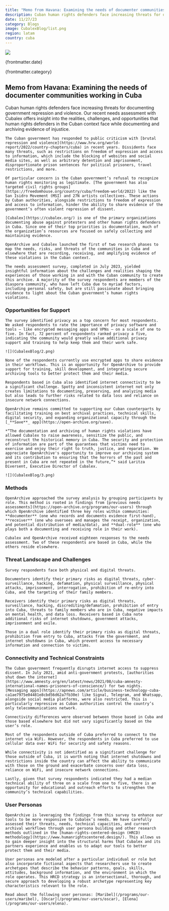 ```yaml
---
title: "Memo from Havana: Examining the needs of documenter communities working in Cuba"
description: Cuban human rights defenders face increasing threats for documenting government repression and violence. Our recent needs assessment with Cubalex offers insight into the realities, challenges, and opportunities that human rights defenders in the Cuban context face while documenting and archiving evidence of injustice.
date: 11/27/23
category: Blogs
image: CubalexBlog/list.png
region: latam
country: cuba
---
```



<ArticleHeaderSection>

![](CubalexBlog/header.png)

{frontmatter.date}

{frontmatter.category}

## Memo from Havana: Examining the needs of documenter communities working in Cuba

Cuban human rights defenders face increasing threats for documenting government repression and violence. Our recent needs assessment with Cubalex offers insight into the realities, challenges, and opportunities that human rights defenders in the Cuban context face while documenting and archiving evidence of injustice.

</ArticleHeaderSection>
<ContentSection>

    The Cuban government has responded to public criticism with [brutal repression and violence](https://www.hrw.org/world-report/2022/country-chapters/cuba) in recent years. Dissidents face many threats, such as restrictions on freedom of expression and access to information, which include the blocking of websites and social media sites, as well as arbitrary detention and imprisonment, disproportionate prison sentences for political prisoners, travel restrictions, and more. 

    Of particular concern is the Cuban government’s refusal to recognize human rights monitoring as legitimate. [The government has also targeted civil rights groups](https://freedomhouse.org/country/cuba/freedom-world/2022) like the San Isidro Movement (MSI) and 27N artists collectives. These actions by Cuban authorities, alongside restrictions to freedom of expression and access to information, hinder the ability to share evidence of the government’s often violent repression of dissent. 

    [Cubalex](https://cubalex.org/) is one of the primary organizations documenting abuse against protesters and other human rights defenders in Cuba. Since one of their top priorities is documentation, much of the organization’s resources are focused on safely collecting and maintaining evidence.

    OpenArchive and Cubalex launched the first of two research phases to map the needs, risks, and threats of the communities in Cuba and elsewhere that are recording, receiving, and amplifying evidence of these violations in the Cuban context. 

    The needs assessment survey, completed in July 2023, yielded insightful information about the challenges and realities shaping the experiences of those working in and with the Cuban community to create this archive. A majority of the survey respondents are members of the diaspora community, who have left Cuba due to myriad factors, including personal safety, but are still passionate about bringing evidence to light about the Cuban government’s human rights violations. 

### Opportunities for Support

    The survey identified privacy as a top concern for most respondents. We asked respondents to rate the importance of privacy software and tools — like encrypted messaging apps and VPNs — on a scale of one to five. In fact, 72 percent of respondents ranked privacy a five, indicating the community would greatly value additional privacy support and training to help keep them and their work safe.

    ![](CubalexBlog/2.png)

    None of the respondents currently use encrypted apps to share evidence in their workflows. This is an opportunity for OpenArchive to provide support for training, skill development, and integrating secure archiving tools to better protect them and their media. 

    Respondents based in Cuba also identified internet connectivity to be a significant challenge. Spotty and inconsistent internet not only creates limitations to documenting, preserving, and analyzing media but also leads to further risks related to data loss and reliance on insecure network connections.

    OpenArchive remains committed to supporting our Cuban counterparts by facilitating training on best archival practices, technical skills, digital security, and expanding organizational capacity through the [_**Save**_ app](https://open-archive.org/save). 

    *“The documentation and archiving of human rights violations have allowed Cubalex to raise awareness, sensitize the public, and reconstruct the historical memory in Cuba. The security and protection of information are part of the guarantees that victims need to exercise and enjoy their right to truth, justice, and reparation. We appreciate OpenArchive's opportunity to improve our archiving system and its contribution to ensuring that the horrors of the past and present in Cuba are not repeated in the future,”* said Laritza Diversent, Executive Director of Cubalex.

    ![](CubalexBlog/3.png)

### Methods

    OpenArchive approached the survey analysis by grouping participants by role. This method is rooted in findings from [previous needs assessments](https://open-archive.org/programs/our-users) through which OpenArchive identified three key roles within communities: **documenter** (one who records and documents evidence first-hand), **receiver** (one who oversees and manages the receipt, organization, and potential distribution of media/data), and **dual-role** (one who plays both a documenting and receiving role in their work). 

    Cubalex and OpenArchive received eighteen responses to the needs assessment. Two of these respondents are based in Cuba, while the others reside elsewhere.

### Threat Landscape and Challenges

    Survey respondents face both physical and digital threats. 

    Documenters identify their primary risks as digital threats, cyber-surveillance, hacking, defamation, physical surveillance, physical attacks, imprisonment, interrogation, prohibition of re-entry into Cuba, and the targeting of their family members. 

    Receivers identify their primary risks as digital threats, surveillance, hacking, discrediting/defamation, prohibition of entry into Cuba, threats to family members who are in Cuba, negative impacts on mental health, and data loss. Receivers based in Cuba note additional risks of internet shutdowns, government attacks, imprisonment and exile.  

    Those in a dual role identify their primary risks as digital threats, prohibition from entry to Cuba, attacks from the government, and internet shutdowns in Cuba, which prevent access to necessary information and connection to victims. 

### Connectivity and Technical Constraints

    The Cuban government frequently disrupts internet access to suppress dissent. In July 2021, amid anti-government protests, [authorities shut down the internet](https://www.amnesty.org/en/latest/news/2021/08/cuba-amnesty-international-names-prisoners-of-conscience/) for two nights. [Messaging apps](https://apnews.com/article/business-technology-cuba-ca1ae7975e04481e8cbd56d62a7fb30e) like Signal, Telegram, and Whatsapp, alongside social media platforms, were also restricted. This is particularly repressive as Cuban authorities control the country’s only telecommunications network. 

    Connectivity differences were observed between those based in Cuba and those based elsewhere but did not vary significantly based on the user’s role. 

    Most of the respondents outside of Cuba preferred to connect to the internet via WiFi. However, the respondents in Cuba preferred to use cellular data over WiFi for security and safety reasons. 

    While connectivity is not identified as a significant challenge for those outside of Cuba, it is worth noting that internet shutdowns and restrictions inside the country can affect the ability to communicate with those on the ground and exacerbate concerns over data loss, reliance on WiFi, and insecure network connections. 

    Lastly, given that survey respondents indicated they had a median technical ability of three on a scale from one to five, there is an opportunity for educational and outreach efforts to strengthen the community’s technical capabilities.

### User Personas

    OpenArchive is leveraging the findings from this survey to enhance our tools to be more responsive to Cubalex’s needs. We have carefully assessed their threats, needs, technical capacities, and current archival workflows through user persona building and other research methods outlined in the [human-rights-centered-design (HRCD) methodology](https://www.humanrightscentered.design/). This allows us to gain deeper insight into the structural harms that Cubalex and its partners experience and enables us to adapt our tools to better protect them and their media.

    User personas are modeled after a particular individual or role but also incorporate fictional aspects that researchers use to create archetypes that describe the behavior patterns, goals, skills, attitudes, background information, and the environment in which the role operates. This HRCD strategy is an intersectional, thorough, and secure approach to developing a robust archetype representing key characteristics relevant to the role.

    Read about the following user personas: [Maribel](/programs/our-users/maribel), [Oscar](/programs/our-users/oscar), [Elena](/programs/our-users/elena). 

</ContentSection>
